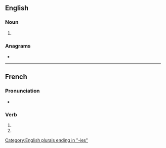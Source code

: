 {{also|armoriés}}
==English==

===Noun===
{{head|en|noun plural form}}

# {{plural of|armory|lang=en}}

===Anagrams===
* {{anagrams|en|a=aeimorrs|armoires}}

[[Category:English plurals ending in "-ies"]]

----

==French==

===Pronunciation===
* {{homophones|lang=fr|armorie|armorient}}

===Verb===
{{head|fr|verb form}}

# {{inflection of|armorier||2|s|pres|indc|lang=fr}}
# {{inflection of|armorier||2|s|pres|subj|lang=fr}}